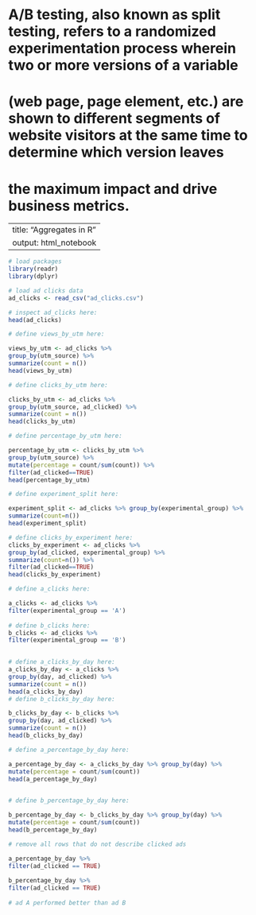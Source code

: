 # A/B testing, also known as split testing, refers to a randomized experimentation process wherein two or more versions of a variable 
# (web page, page element, etc.) are shown to different segments of website visitors at the same time to determine which version leaves 
# the maximum impact and drive business metrics. 

---
title: "Aggregates in R"
output: html_notebook
---

```r
# load packages
library(readr)
library(dplyr)
```

```r
# load ad clicks data
ad_clicks <- read_csv("ad_clicks.csv")
```

```r
# inspect ad_clicks here:
head(ad_clicks)
```

```r
# define views_by_utm here:

views_by_utm <- ad_clicks %>%
group_by(utm_source) %>%
summarize(count = n())
head(views_by_utm)
```

```r
# define clicks_by_utm here:

clicks_by_utm <- ad_clicks %>%
group_by(utm_source, ad_clicked) %>%
summarize(count = n())
head(clicks_by_utm)
```

```r
# define percentage_by_utm here:

percentage_by_utm <- clicks_by_utm %>%
group_by(utm_source) %>%
mutate(percentage = count/sum(count)) %>%
filter(ad_clicked==TRUE)
head(percentage_by_utm)
```

```r
# define experiment_split here:

experiment_split <- ad_clicks %>% group_by(experimental_group) %>%
summarize(count=n())
head(experiment_split)
```

```r
# define clicks_by_experiment here:
clicks_by_experiment <- ad_clicks %>%
group_by(ad_clicked, experimental_group) %>%
summarize(count=n()) %>%
filter(ad_clicked==TRUE)
head(clicks_by_experiment)
```

```r
# define a_clicks here:

a_clicks <- ad_clicks %>%
filter(experimental_group == 'A')
 
# define b_clicks here:
b_clicks <- ad_clicks %>%
filter(experimental_group == 'B')
 
```

```r
# define a_clicks_by_day here: 
a_clicks_by_day <- a_clicks %>%
group_by(day, ad_clicked) %>%
summarize(count = n())
head(a_clicks_by_day)
# define b_clicks_by_day here:

b_clicks_by_day <- b_clicks %>%
group_by(day, ad_clicked) %>%
summarize(count = n())
head(b_clicks_by_day) 
```

```r
# define a_percentage_by_day here:

a_percentage_by_day <- a_clicks_by_day %>% group_by(day) %>%
mutate(percentage = count/sum(count))
head(a_percentage_by_day)

 
# define b_percentage_by_day here:

b_percentage_by_day <- b_clicks_by_day %>% group_by(day) %>%
mutate(percentage = count/sum(count))
head(b_percentage_by_day)

# remove all rows that do not describe clicked ads

a_percentage_by_day %>%
filter(ad_clicked == TRUE)
 
b_percentage_by_day %>%
filter(ad_clicked == TRUE)
 
# ad A performed better than ad B 
```
